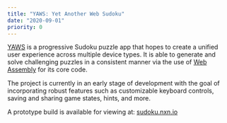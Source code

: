```yaml
---
title: "YAWS: Yet Another Web Sudoku"
date: "2020-09-01"
priority: 0
---
```


[YAWS](https://sudoku.nxn.io) is a progressive Sudoku puzzle app that hopes to create a unified user experience across
multiple device types. It is able to generate and solve challenging puzzles in a consistent manner via the use of <a 
href="https://webassembly.org" target="_blank" rel="noreferrer">Web Assembly</a> for its core code.

The project is currently in an early stage of development with the goal of incorporating robust features such as 
customizable keyboard controls, saving and sharing game states, hints, and more.

A prototype build is available for viewing at: [sudoku.nxn.io](https://sudoku.nxn.io)